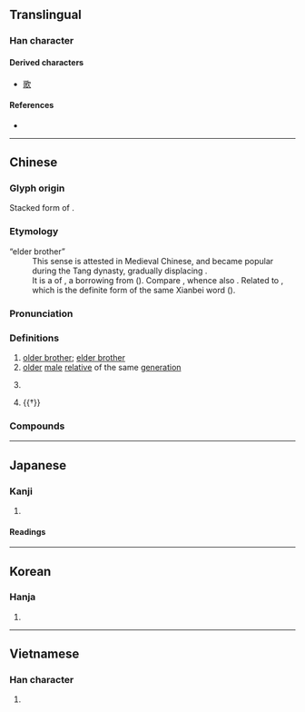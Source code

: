 {{character info/new}}
==Translingual==
{{stroke order|stroke=10}}

===Han character===
{{Han char|rn=30|rad=口|as=07|sn=10|four=10621|canj=MRNR|ids=⿱可可}}

====Derived characters====
* [[歌]]

====References====
* {{Han ref|kx=0190.080|dkj=03641|dj=0409.250|hdz=10624.190|uh=54E5|ud=21733|bh=ADF4|bd=44532}}

----

==Chinese==
{{zh-forms}}

===Glyph origin===
{{Han etym}}
Stacked form of {{och-l|可}}.

===Etymology===
; “elder brother”
: This sense is attested in Medieval Chinese, and became popular during the Tang dynasty, gradually displacing {{ltc-l|兄}}.
: It is a {{clipping|lang=zh|nocap=1}} of {{ltc-l|阿哥}}, a borrowing from {{bor|zh|und-xbi|*aqa||[[elder brother]]}} ({{zh-ref|Mei, 2015}}). Compare {{cog|xgn-pro|*aka}}, whence also {{cog|mn|ᠠᠬ᠎ᠠ||elder brother}}. Related to {{ltc-l|阿干}}, which is the definite form of the same Xianbei word ({{zh-ref|Mei, 2015}}).

===Pronunciation===
{{zh-pron
|m=gē,er=y
|m-s=go1
|c=go1
|h=pfs=kô
|md=gŏ̤
|mn=ko/qz:ko͘/tw:koh
|mn_note=koh - only in {{zh-l|*哥哥}}
|mn-t=go1
|w=1ku
|mc=y
|oc=y
|cat=n
}}

===Definitions===
{{zh-hanzi}}

# [[older brother]]; [[elder brother]]
# [[older]] [[male]] [[relative]] of the same [[generation]]
# {{lb|zh|polite}} {{n-g|term of address for a [[male]] person of the same age}}
# {{†}} {{zh-original|歌|[[song]]}}

===Compounds===
{{zh-der|也麼哥|二哥|二哥大|伴哥|佛來明哥|佛朗哥|八哥|公子哥兒|叫哥哥|哥倆好|哥們兒|哥倫布|哥倫比亞|哥兒|哥兒倆|哥兒們|哥兒大爺|哥哥|哥子|哥德式|哥白尼|哥窯|哥老會|哥舒翰|哥薩克|堂哥|大哥|大哥大|大拇哥|大阿哥|奴哥|嬌哥兒|安哥拉|安哥拉兔|安童哥|小二哥|小哥|小哥兒們|布爾哥尼|帥哥|師哥|愛八哥兒|挑大拇哥|摩洛哥|摩納哥|斑哥|木伴哥|柏青哥|歪哥|波哥大|溫哥華|特哥大|牽豬哥|老哥|老哥兒倆|老哥兒們|老哥哥|老大哥|耶律休哥|聖地牙哥|胖哥|芝加哥|蒙哥|蒙哥馬利|表哥|袍哥|酷哥|鐵哥們|阿三哥|阿兵哥|阿哥|阿哥哥|鸚哥|鸚哥綠|墨西哥|墨西哥城|墨西哥灣}}

----

==Japanese==

===Kanji===
{{ja-kanji|grade=|rs=口07}}

# {{defn|lang=ja|sort=口07}}

====Readings====
{{ja-readings
|goon=か
|kanon=か
|toon=こ
|kun=うた-,うた-う<うた-ふ
}}

----

==Korean==

===Hanja===
{{ko-hanja|hangeul=가|rv=ga|mr=ka}}

# {{defn|lang=ko|sort=口07}}

----

==Vietnamese==

===Han character===
{{vi-hantu|[[ca]], [[kha]]|rs=口07}}

# {{defn|lang=vi|sort=口07}}